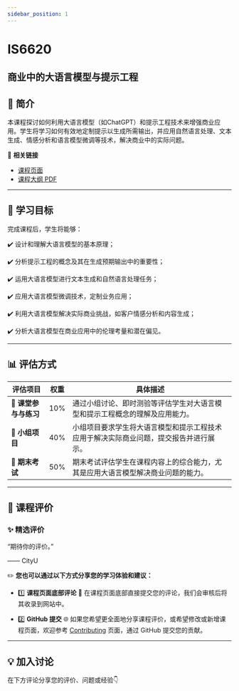 ```yaml
---
sidebar_position: 1
---
```


# IS6620
## 商业中的大语言模型与提示工程

## **📘 简介**
本课程探讨如何利用大语言模型（如ChatGPT）和提示工程技术来增强商业应用。学生将学习如何有效地定制提示以生成所需输出，并应用自然语言处理、文本生成、情感分析和语言模型微调等技术，解决商业中的实际问题。

🔗 **相关链接**
- [课程页面](https://www.cityu.edu.hk/catalogue/pg/202526/course/IS6620.htm)
- [课程大纲 PDF](https://www.cityu.edu.hk/catalogue/pg/202526/course/IS6620.pdf)

---

## **🎯 学习目标**

完成课程后，学生将能够：

✔️ 设计和理解大语言模型的基本原理；

✔️ 分析提示工程的概念及其在生成预期输出中的重要性；

✔️ 运用大语言模型进行文本生成和自然语言处理任务；

✔️ 应用大语言模型微调技术，定制业务应用；

✔️ 利用大语言模型解决实际商业挑战，如客户情感分析和内容生成；

✔️ 分析大语言模型在商业应用中的伦理考量和潜在偏见。

---

## **📊 评估方式**

| **评估项目**          | **权重** | **具体描述**                                                                                       |
|----------------------|---------|---------------------------------------------------------------------------------------------------|
| **📄 课堂参与与练习** | 10%     | 通过小组讨论、即时测验等评估学生对大语言模型和提示工程概念的理解及应用能力。                    |
| **📄 小组项目**       | 40%     | 小组项目要求学生将大语言模型和提示工程技术应用于解决实际商业问题，提交报告并进行展示。         |
| **📝 期末考试**       | 50%     | 期末考试评估学生在课程内容上的综合能力，尤其是应用大语言模型解决商业问题的能力。               |

---

## **💬 课程评价**

### ✨ **精选评价**
<div className={commentStyles.commentBox}>
    <p className={commentStyles.commentText}>
        “期待你的评价。”
    </p>
    <p className={commentStyles.commentAuthor}>—— CityU</p>
</div>

✏️ **您也可以通过以下方式分享您的学习体验和建议：**

- 1️⃣ **课程页面底部评论**
💬 在课程页面底部直接提交您的评论，我们会审核后将其收录到网站中。

- 2️⃣ **GitHub 提交**
🌐 如果您希望更全面地分享课程评价，或希望修改或新增课程页面，欢迎参考 [Contributing](/contributing) 页面，通过 GitHub 提交您的贡献。


---

## **💡 加入讨论**

在下方评论分享您的评价、问题或经验👇
<Utterances />

